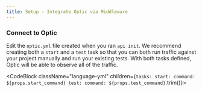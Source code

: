 ```yaml
---
title: Setup - Integrate Optic via Middleware
---
```



### Connect to Optic

Edit the `optic.yml` file created when you ran `api init`. We recommend creating both a `start` and a `test` task so that you can both run traffic against your project manually and run your existing tests. With both tasks defined, Optic will be able to observe all of the traffic.

<CodeBlock className="language-yml" children={`
tasks:
  start:
    command: ${props.start_command}
  test:
    command: ${props.test_command}
`.trim()}>
</CodeBlock>

<br />
<br />
